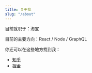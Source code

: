 ```yaml
---
title: 关于我
slug: "/about"
---
```


目前就职于：淘宝

目前的主要方向：React / Node / GraphQL

你还可以在这些地方找到我：

- [知乎](https://www.zhihu.com/people/599-75-63)
- [掘金](https://juejin.cn/user/782508012077678/posts)